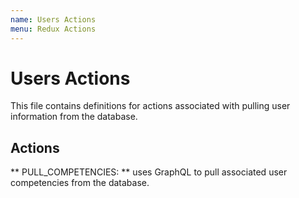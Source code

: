 ```yaml
---
name: Users Actions
menu: Redux Actions
---
```


# Users Actions
This file contains definitions for actions associated with pulling user information from the database.

## Actions
** PULL_COMPETENCIES: ** uses GraphQL to pull associated user competencies from the database.